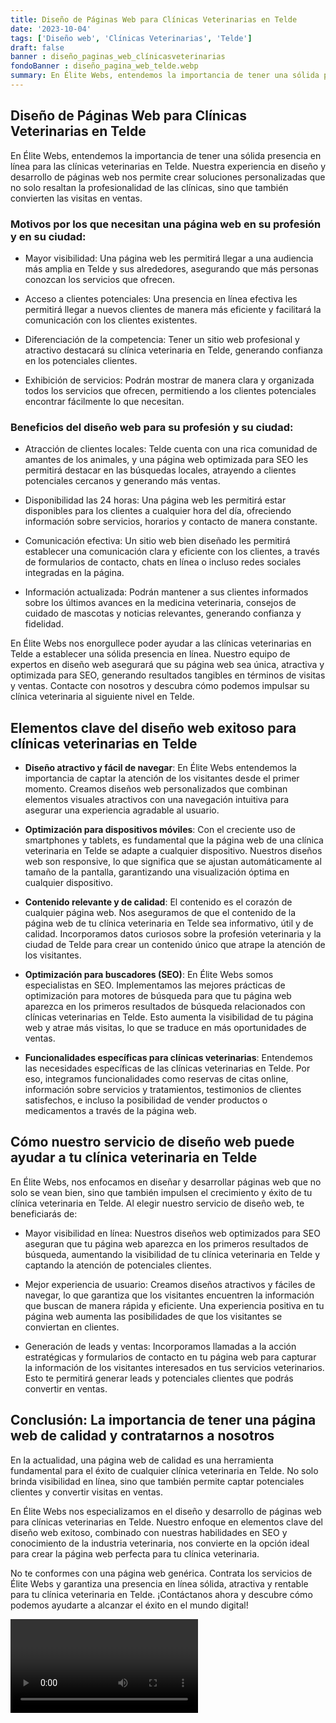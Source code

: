 ```yaml
---
title: Diseño de Páginas Web para Clínicas Veterinarias en Telde
date: '2023-10-04'
tags: ['Diseño web', 'Clínicas Veterinarias', 'Telde']
draft: false
banner : diseño_paginas_web_clínicasveterinarias
fondoBanner : diseño_pagina_web_telde.webp
summary: En Élite Webs, entendemos la importancia de tener una sólida presencia en línea para las clínicas veterinarias en Telde. Nuestra experiencia en diseño y desarrollo de páginas web nos permite crear soluciones personalizadas que no solo resaltan la profesionalidad de las clínicas, sino que también convierten las visitas en ventas. 
---
```


## Diseño de Páginas Web para Clínicas Veterinarias en Telde

En Élite Webs, entendemos la importancia de tener una sólida presencia en línea para las clínicas veterinarias en Telde. Nuestra experiencia en diseño y desarrollo de páginas web nos permite crear soluciones personalizadas que no solo resaltan la profesionalidad de las clínicas, sino que también convierten las visitas en ventas. 

### Motivos por los que necesitan una página web en su profesión y en su ciudad:

- Mayor visibilidad: Una página web les permitirá llegar a una audiencia más amplia en Telde y sus alrededores, asegurando que más personas conozcan los servicios que ofrecen.

- Acceso a clientes potenciales: Una presencia en línea efectiva les permitirá llegar a nuevos clientes de manera más eficiente y facilitará la comunicación con los clientes existentes.

- Diferenciación de la competencia: Tener un sitio web profesional y atractivo destacará su clínica veterinaria en Telde, generando confianza en los potenciales clientes.

- Exhibición de servicios: Podrán mostrar de manera clara y organizada todos los servicios que ofrecen, permitiendo a los clientes potenciales encontrar fácilmente lo que necesitan.

### Beneficios del diseño web para su profesión y su ciudad:

- Atracción de clientes locales: Telde cuenta con una rica comunidad de amantes de los animales, y una página web optimizada para SEO les permitirá destacar en las búsquedas locales, atrayendo a clientes potenciales cercanos y generando más ventas.

- Disponibilidad las 24 horas: Una página web les permitirá estar disponibles para los clientes a cualquier hora del día, ofreciendo información sobre servicios, horarios y contacto de manera constante.

- Comunicación efectiva: Un sitio web bien diseñado les permitirá establecer una comunicación clara y eficiente con los clientes, a través de formularios de contacto, chats en línea o incluso redes sociales integradas en la página.

- Información actualizada: Podrán mantener a sus clientes informados sobre los últimos avances en la medicina veterinaria, consejos de cuidado de mascotas y noticias relevantes, generando confianza y fidelidad.

En Élite Webs nos enorgullece poder ayudar a las clínicas veterinarias en Telde a establecer una sólida presencia en línea. Nuestro equipo de expertos en diseño web asegurará que su página web sea única, atractiva y optimizada para SEO, generando resultados tangibles en términos de visitas y ventas. Contacte con nosotros y descubra cómo podemos impulsar su clínica veterinaria al siguiente nivel en Telde.

<GifSeo />

<Cta />

## Elementos clave del diseño web exitoso para clínicas veterinarias en Telde

- **Diseño atractivo y fácil de navegar**: En Élite Webs entendemos la importancia de captar la atención de los visitantes desde el primer momento. Creamos diseños web personalizados que combinan elementos visuales atractivos con una navegación intuitiva para asegurar una experiencia agradable al usuario.

- **Optimización para dispositivos móviles**: Con el creciente uso de smartphones y tablets, es fundamental que la página web de una clínica veterinaria en Telde se adapte a cualquier dispositivo. Nuestros diseños web son responsive, lo que significa que se ajustan automáticamente al tamaño de la pantalla, garantizando una visualización óptima en cualquier dispositivo.

- **Contenido relevante y de calidad**: El contenido es el corazón de cualquier página web. Nos aseguramos de que el contenido de la página web de tu clínica veterinaria en Telde sea informativo, útil y de calidad. Incorporamos datos curiosos sobre la profesión veterinaria y la ciudad de Telde para crear un contenido único que atrape la atención de los visitantes.

- **Optimización para buscadores (SEO)**: En Élite Webs somos especialistas en SEO. Implementamos las mejores prácticas de optimización para motores de búsqueda para que tu página web aparezca en los primeros resultados de búsqueda relacionados con clínicas veterinarias en Telde. Esto aumenta la visibilidad de tu página web y atrae más visitas, lo que se traduce en más oportunidades de ventas.

- **Funcionalidades específicas para clínicas veterinarias**: Entendemos las necesidades específicas de las clínicas veterinarias en Telde. Por eso, integramos funcionalidades como reservas de citas online, información sobre servicios y tratamientos, testimonios de clientes satisfechos, e incluso la posibilidad de vender productos o medicamentos a través de la página web.

## Cómo nuestro servicio de diseño web puede ayudar a tu clínica veterinaria en Telde

En Élite Webs, nos enfocamos en diseñar y desarrollar páginas web que no solo se vean bien, sino que también impulsen el crecimiento y éxito de tu clínica veterinaria en Telde. Al elegir nuestro servicio de diseño web, te beneficiarás de:

- Mayor visibilidad en línea: Nuestros diseños web optimizados para SEO aseguran que tu página web aparezca en los primeros resultados de búsqueda, aumentando la visibilidad de tu clínica veterinaria en Telde y captando la atención de potenciales clientes.

- Mejor experiencia de usuario: Creamos diseños atractivos y fáciles de navegar, lo que garantiza que los visitantes encuentren la información que buscan de manera rápida y eficiente. Una experiencia positiva en tu página web aumenta las posibilidades de que los visitantes se conviertan en clientes.

- Generación de leads y ventas: Incorporamos llamadas a la acción estratégicas y formularios de contacto en tu página web para capturar la información de los visitantes interesados en tus servicios veterinarios. Esto te permitirá generar leads y potenciales clientes que podrás convertir en ventas.

## Conclusión: La importancia de tener una página web de calidad y contratarnos a nosotros

En la actualidad, una página web de calidad es una herramienta fundamental para el éxito de cualquier clínica veterinaria en Telde. No solo brinda visibilidad en línea, sino que también permite captar potenciales clientes y convertir visitas en ventas.

En Élite Webs nos especializamos en el diseño y desarrollo de páginas web para clínicas veterinarias en Telde. Nuestro enfoque en elementos clave del diseño web exitoso, combinado con nuestras habilidades en SEO y conocimiento de la industria veterinaria, nos convierte en la opción ideal para crear la página web perfecta para tu clínica veterinaria.

No te conformes con una página web genérica. Contrata los servicios de Élite Webs y garantiza una presencia en línea sólida, atractiva y rentable para tu clínica veterinaria en Telde. ¡Contáctanos ahora y descubre cómo podemos ayudarte a alcanzar el éxito en el mundo digital!

<Video />

<CtaBot job='Clínicas Veterinarias' city='Telde'/>

<Gmaps query='Telde+españa+maps' />